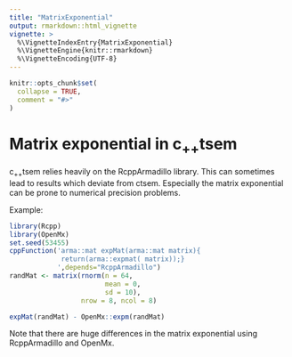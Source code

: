 ```yaml
---
title: "MatrixExponential"
output: rmarkdown::html_vignette
vignette: >
  %\VignetteIndexEntry{MatrixExponential}
  %\VignetteEngine{knitr::rmarkdown}
  %\VignetteEncoding{UTF-8}
---
```


```r
knitr::opts_chunk$set(
  collapse = TRUE,
  comment = "#>"
)
```

# Matrix exponential in c<sub>++</sub>tsem

c<sub>++</sub>tsem relies heavily on the RcppArmadillo library. This can sometimes lead to results which deviate from ctsem. Especially the matrix exponential can be prone to numerical precision problems.

Example:

```r
library(Rcpp)
library(OpenMx)
set.seed(53455)
cppFunction('arma::mat expMat(arma::mat matrix){
             return(arma::expmat( matrix));}
            ',depends="RcppArmadillo")
randMat <- matrix(rnorm(n = 64, 
                        mean = 0, 
                        sd = 10), 
                  nrow = 8, ncol = 8)

expMat(randMat) - OpenMx::expm(randMat)
```

Note that there are huge differences in the matrix exponential using RcppArmadillo and OpenMx.

